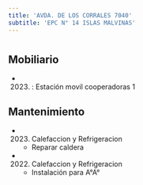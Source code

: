 ```yaml
---
title: 'AVDA. DE LOS CORRALES 7040'
subtitle: 'EPC N° 14 ISLAS MALVINAS'
---
```


#


## Mobiliario

*  (2023) : Estación movil cooperadoras 1 





## Mantenimiento

*  (2023) Calefaccion y Refrigeracion 
    + Reparar caldera

*  (2022) Calefaccion y Refrigeracion 
    + Instalación para A°A°



